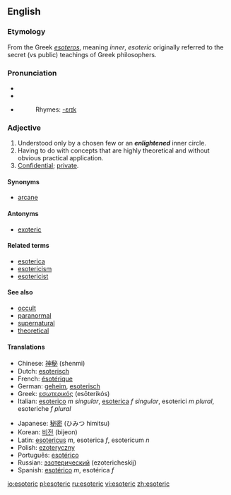 ==English==

===Etymology===
From the Greek ''[[esoteros]]'', meaning ''inner'', ''esoteric'' originally referred to the secret (vs public) teachings of Greek philosophers.

===Pronunciation===
*{{IPA|/ˌɛsoˈtɛrɪk/}}
*{{SAMPA|/EsoU"tErIc/}}
*{{AHD|/ěsōtěr'ĭk/}}
*:Rhymes: [[Rhymes:English:-ɛrɪk|-ɛrɪk]]

===Adjective===
{{en-adj}}

# Understood only by a chosen few or an '''''enlightened''''' inner circle.
# Having to do with concepts that are highly theoretical and without obvious practical application.
# [[Confidential]]; [[private]].

====Synonyms====
*[[arcane]]

====Antonyms====
*[[exoteric]]

====Related terms====
*[[esoterica]]
*[[esotericism]]
*[[esotericist]]

====See also====
*[[occult]]
*[[paranormal]]
*[[supernatural]]
*[[theoretical]]

====Translations====
{{top}}
*Chinese: [[神秘]] (shenmi)
*Dutch: [[esoterisch]]
*French: [[ésotérique]]
*German: [[geheim]], [[esoterisch]]
*Greek: [[εσωτερικός]] (esōterikós)
*Italian: [[esoterico]] ''m singular'', [[esoterica]] ''f singular'', esoterici ''m plural'', esoteriche ''f plural''
{{mid}}
*Japanese: [[秘密]] (ひみつ himitsu)
*Korean: [[비전]] (bijeon)
*Latin: [[esotericus]] ''m'', esoterica ''f'', esotericum ''n''
*Polish: [[ezoteryczny]]
*Português: [[esotérico]]
*Russian: [[эзотерический]] (ezotericheskij)
*Spanish: [[esotérico]] ''m'', esotérica ''f''
{{bottom}}
[[io:esoteric]]
[[pl:esoteric]]
[[ru:esoteric]]
[[vi:esoteric]]
[[zh:esoteric]]